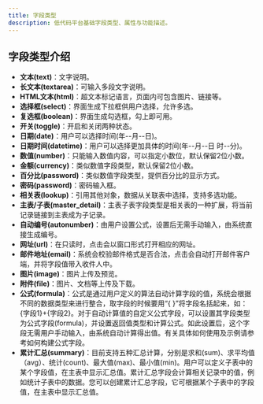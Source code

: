 ```yaml
---
title: 字段类型
description: 低代码平台基础字段类型、属性与功能描述。
---
```


## 字段类型介绍
 - **文本(text)**：文字说明。
 - **长文本(textarea)**：可输入多段文字说明。
 - **HTML文本(html)**：超文本标记语言，页面内可包含图片、链接等。
 - **选择框(select)**：界面生成下拉框供用户选择，允许多选。
 - **复选框(boolean)**：界面生成勾选框，勾上即可用。
 - **开关(toggle)**：开启和关闭两种状态。
 - **日期(date)**：用户可以选择时间(年--月--日)。
 - **日期时间(datetime)**：用户可以选择更加具体的时间(年--月--日 时--分)。
 - **数值(number)**：只能输入数值内容，可以指定小数位，默认保留2位小数。
 - **金额(currency)**：类似数值字段类型，默认保留2位小数。
 - **百分比(password)**：类似数值字段类型，提供百分比的显示方式。
 - **密码(password)**：密码输入框。
 - **相关表(lookup)**：引用其他对象，数据从关联表中选择，支持多选功能。
 - **主表/子表(master_detail)**：主表子表字段类型是相关表的一种扩展，将当前记录链接到主表成为子记录。
 - **自动编号(autonumber)**：由用户设置公式，设置后无需手动输入，由系统直接生成编号。
 - **网址(url)**：在只读时，点击会以窗口形式打开相应的网址。
 - **邮件地址(email)**：系统会校验邮件格式是否合法，点击会自动打开邮件客户端，并将字段值带入收件人中。
 - **图片(image)**：图片上传及预览。
 - **附件(file)**：图片、文档等上传及下载。
 - **公式(formula)**：公式是通过用户定义的算法自动计算字段的值，系统会根据不同的数据类型来进行整合，取字段的时候要用“{ }”将字段名括起来，如：{字段1}+{字段2}。对于自动计算值的自定义公式字段，可以设置其字段类型为公式字段(formula)，并设置返回值类型和计算公式。如此设置后，这个字段无需用户手动输入，由系统自动计算得出值。有关具体如何使用及示例请参考如何构建公式字段。
 - **累计汇总(summary)**：目前支持五种汇总计算，分别是求和(sum)、求平均值（avg）、统计(count)、最大值(max)、最小值(min)。用户可以定义子表中的某个字段值，在主表中显示汇总值。累计汇总字段会计算相关记录中的值，例如统计子表中的数据。您可以创建累计汇总字段，它可根据某个子表中的字段值，在主表中显示汇总值。

